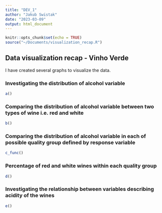 ```yaml
---
title: "DEV_1"
author: "Jakub Swistak"
date: "2023-03-09"
output: html_document
---
```


```r
knitr::opts_chunk$set(echo = TRUE)
source("~/Documents/visualization_recap.R")

```

## Data visualization recap - Vinho Verde

I have created several graphs to visualize the data.


### Investigating the distribution of alcohol variable
```r
a()

```


### Comparing the distribution of alcohol variable between two types of wine i.e. red and white
```r
b()

```



### Comparing the distribution of alcohol variable in each of possible quality group defined by response variable
```r
c_func()

```

### Percentage of red and white wines within each quality group
```r
d()

```


### Investigating the relationship between variables describing acidity of the wines

```r
e()

```